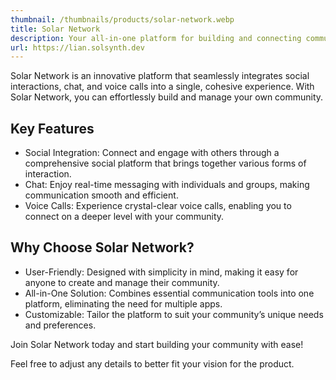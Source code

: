 ```yaml
---
thumbnail: /thumbnails/products/solar-network.webp
title: Solar Network
description: Your all-in-one platform for building and connecting communities.
url: https://lian.solsynth.dev
---
```


Solar Network is an innovative platform that seamlessly integrates social interactions, chat, and voice calls into a single, cohesive experience. With Solar Network, you can effortlessly build and manage your own community.

## Key Features

- Social Integration: Connect and engage with others through a comprehensive social platform that brings together various forms of interaction.
- Chat: Enjoy real-time messaging with individuals and groups, making communication smooth and efficient.
- Voice Calls: Experience crystal-clear voice calls, enabling you to connect on a deeper level with your community.

## Why Choose Solar Network?

- User-Friendly: Designed with simplicity in mind, making it easy for anyone to create and manage their community.
- All-in-One Solution: Combines essential communication tools into one platform, eliminating the need for multiple apps.
- Customizable: Tailor the platform to suit your community’s unique needs and preferences.

Join Solar Network today and start building your community with ease!

Feel free to adjust any details to better fit your vision for the product.
